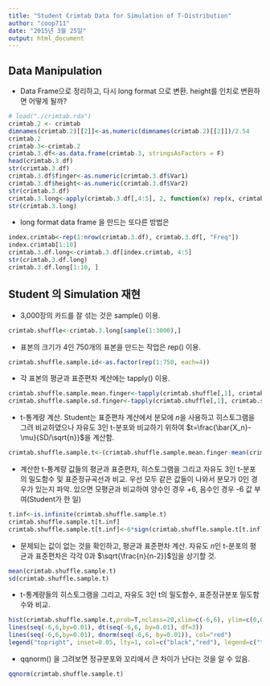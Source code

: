 ```yaml
---
title: "Student Crimtab Data for Simulation of T-Distribution"
author: "coop711"
date: "2015년 3월 25일"
output: html_document
---
```


Data Manipulation
-----------------

- Data Frame으로 정리하고, 다시 long format 으로 변환. height를 인치로 변환하면 어떻게 될까?

```r
# load("./crimtab.rda")
crimtab.2 <- crimtab
dimnames(crimtab.2)[[2]]<-as.numeric(dimnames(crimtab.2)[[2]])/2.54
crimtab.2
crimtab.3<-crimtab.2
crimtab.3.df<-as.data.frame(crimtab.3, stringsAsFactors = F)
head(crimtab.3.df)
str(crimtab.3.df)
crimtab.3.df$finger<-as.numeric(crimtab.3.df$Var1)
crimtab.3.df$height<-as.numeric(crimtab.3.df$Var2)
str(crimtab.3.df)
crimtab.3.long<-apply(crimtab.3.df[,4:5], 2, function(x) rep(x, crimtab.3.df[,3]))
str(crimtab.3.long)
```

- long format data frame 을 만드는 또다른 방법은 

```r
index.crimtab<-rep(1:nrow(crimtab.3.df), crimtab.3.df[, "Freq"])
index.crimtab[1:10]
crimtab.3.df.long<-crimtab.3.df[index.crimtab, 4:5]
str(crimtab.3.df.long)
crimtab.3.df.long[1:10, ]
```

Student 의 Simulation 재현
---------------------------
 
 - 3,000장의 카드를 잘 섞는 것은 sample() 이용.
 
```r
crimtab.shuffle<-crimtab.3.long[sample(1:3000),]
```

- 표본의 크기가 4인 750개의 표본을 만드는 작업은 rep() 이용.

```r
crimtab.shuffle.sample.id<-as.factor(rep(1:750, each=4))
```

- 각 표본의 평균과 표준편차 계산에는 tapply() 이용. 

```r
crimtab.shuffle.sample.mean.finger<-tapply(crimtab.shuffle[,1], crimtab.shuffle.sample.id, mean)
crimtab.shuffle.sample.sd.finger<-tapply(crimtab.shuffle[,1], crimtab.shuffle.sample.id, sd)
```

- t-통계량 계산. Student는 표준편차 계산에서 분모에 $n$을 사용하고 히스토그램을 그려 비교하였으나 자유도 3인 t-분포와 비교하기 위하여 $t=\frac{\bar{X_n}-\mu}{SD/\sqrt{n}}$을 계산함.

```r
crimtab.shuffle.sample.t<-(crimtab.shuffle.sample.mean.finger-mean(crimtab.3.long[,1]))/(crimtab.shuffle.sample.sd.finger/sqrt(4))
```

- 계산한 t-통계량 값들의 평균과 표준편차, 히스토그램을 그리고 자유도 3인 t-분포의 밀도함수 및 표준정규곡선과 비교. 우선 모두 같은 값들이 나와서 분모가 0인 경우가 있는지 파악. 있으면 모평균과 비교하여 양수인 경우 +6, 음수인 경우 -6 값 부여(Student가 한 일)

```r
t.inf<-is.infinite(crimtab.shuffle.sample.t)
crimtab.shuffle.sample.t[t.inf]
crimtab.shuffle.sample.t[t.inf]<-6*sign(crimtab.shuffle.sample.t[t.inf])
```

- 문제되는 값이 없는 것을 확인하고, 평균과 표준편차 계산. 자유도 $n$인 t-분포의 평균과 표준편차은 각각 0과 $\sqrt{\frac{n}{n-2}}$임을 상기할 것.

```r
mean(crimtab.shuffle.sample.t)
sd(crimtab.shuffle.sample.t)
```

- t-통계량들의 히스토그램을 그리고, 자유도 3인 t의 밀도함수, 표준정규분포 밀도함수와 비교.

```r
hist(crimtab.shuffle.sample.t,prob=T,nclass=20,xlim=c(-6,6), ylim=c(0,0.5), main="Histogram of t-statistics", xlab="Sampled t-values")
lines(seq(-6,6,by=0.01), dt(seq(-6,6, by=0.01), df=3))
lines(seq(-6,6,by=0.01), dnorm(seq(-6,6, by=0.01)), col="red")
legend("topright", inset=0.05, lty=1, col=c("black","red"), legend=c("t with df=3", "standard normal"))
```

- qqnorm() 을 그려보면 정규분포와 꼬리에서 큰 차이가 난다는 것을 알 수 있음.

```r
qqnorm(crimtab.shuffle.sample.t)
```

